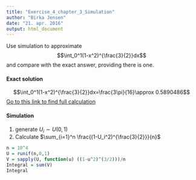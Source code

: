 ---
title: "Exercise_4_chapter_3_Simulation"
author: "Birka Jensen"
date: "21. apr. 2016"
output: html_document
---
Use simulation to approximate $$\int_0^1(1-x^2)^{\frac{3}{2}}dx$$ and compare with the exact answer, providing there is one.  

#### Exact solution  
$$\int_0^1(1-x^2)^{\frac{3}{2}}dx=\frac{3\pi}{16}\approx 0.5890486$$
[Go to this link to find full calculation](https://www.symbolab.com/solver/step-by-step/%5Cint_%7B0%7D%5E%7B1%7D%5Cleft%28%5Cleft%281-x%5E%7B2%7D%5Cright%29%20%5E%7B%5Cfrac%7B3%7D%7B2%7D%7D%5Cright%29dx/?origin=enterkey)  

#### Simulation  
1. generate $U_i\sim U(0,1)$
2. Calculate $\sum_{i=1}^n \frac{(1-U_i^2)^{\frac{3}{2}}}{n}$

```{r}
n = 10^4
U = runif(n,0,1)
V = sapply(U, function(u) ((1-u^2)^(3/2)))/n
Integral = sum(V)
Integral
```


```{r, echo=FALSE}

```

